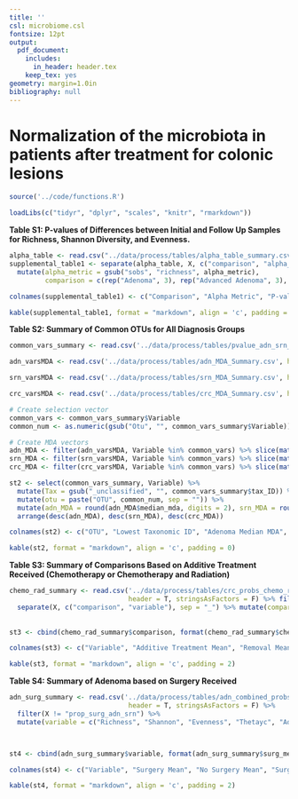 ---
title: ''
csl: microbiome.csl
fontsize: 12pt
output:
  pdf_document:
    includes:
      in_header: header.tex
    keep_tex: yes
geometry: margin=1.0in
bibliography: null
---

# Normalization of the microbiota in patients after treatment for colonic lesions

\vspace{10mm}

\begin{center}
Marc A Sze, Nielson T Baxter, Mack T Ruffin IV, Mary AM Rogers, and Patrick D Schloss

\vspace{10mm}

Supplemental
\end{center}


\newpage

```{r knitr_settings, eval=TRUE, echo=FALSE, warning=FALSE, message=FALSE}

source('../code/functions.R')

loadLibs(c("tidyr", "dplyr", "scales", "knitr", "rmarkdown"))

```



**Table S1: P-values of Differences between Initial and Follow Up Samples for Richness, Shannon Diversity, and Evenness.**

```{r supplemental_table1, echo=FALSE, message=FALSE, warning=FALSE}

alpha_table <- read.csv("../data/process/tables/alpha_table_summary.csv", header = T, stringsAsFactors = F)
supplemental_table1 <- separate(alpha_table, X, c("comparison", "alpha_metric"), sep="_") %>% 
  mutate(alpha_metric = gsub("sobs", "richness", alpha_metric), 
         comparison = c(rep("Adenoma", 3), rep("Advanced Adenoma", 3), rep("Carcinoma", 3)))

colnames(supplemental_table1) <- c("Comparison", "Alpha Metric", "P-value", "BH Adjusted P-value")

kable(supplemental_table1, format = "markdown", align = 'c', padding = 2)
```


\newpage

\newcommand{\blandscape}{\begin{landscape}}
\newcommand{\elandscape}{\end{landscape}}

**Table S2: Summary of Common OTUs for All Diagnosis Groups**

\footnotesize

```{r supplemental_table2, echo=FALSE, message=FALSE, warning=FALSE}

common_vars_summary <- read.csv('../data/process/tables/pvalue_adn_srn_crc_common_imp_vars.csv', header = T, row.names = 1, stringsAsFactors = F)

adn_varsMDA <- read.csv('../data/process/tables/adn_MDA_Summary.csv', header = T, stringsAsFactors = F)

srn_varsMDA <- read.csv('../data/process/tables/srn_MDA_Summary.csv', header = T, stringsAsFactors = F)

crc_varsMDA <- read.csv('../data/process/tables/crc_MDA_Summary.csv', header = T, stringsAsFactors = F)

# Create selection vector
common_vars <- common_vars_summary$Variable
common_num <- as.numeric(gsub("Otu", "", common_vars_summary$Variable))

# Create MDA vectors
adn_MDA <- filter(adn_varsMDA, Variable %in% common_vars) %>% slice(match(common_vars, Variable)) %>% select(median_mda)
srn_MDA <- filter(srn_varsMDA, Variable %in% common_vars) %>% slice(match(common_vars, Variable)) %>% select(median_mda)
crc_MDA <- filter(crc_varsMDA, Variable %in% common_vars) %>% slice(match(common_vars, Variable)) %>% select(median_mda)

st2 <- select(common_vars_summary, Variable) %>%
  mutate(Tax = gsub("_unclassified", "", common_vars_summary$tax_ID)) %>%
  mutate(otu = paste("OTU", common_num, sep = "")) %>%
  mutate(adn_MDA = round(adn_MDA$median_mda, digits = 2), srn_MDA = round(srn_MDA$median_mda, digits = 2), crc_MDA = round(crc_MDA$median_mda, digits = 2)) %>%
  arrange(desc(adn_MDA), desc(srn_MDA), desc(crc_MDA))

colnames(st2) <- c("OTU", "Lowest Taxonomic ID", "Adenoma Median MDA", "Advanced Adenoma Median MDA", "Carcinoma Median MDA")

kable(st2, format = "markdown", align = 'c', padding = 0)
```
\normalsize
\newpage


**Table S3: Summary of Comparisons Based on Additive Treatment Received (Chemotherapy or Chemotherapy and Radiation)**
\footnotesize
```{r supplemental_table3, echo=FALSE, message=FALSE, warning=FALSE}

chemo_rad_summary <- read.csv('../data/process/tables/crc_probs_chemo_rad_pvalue_summary.csv',
                              header = T, stringsAsFactors = F) %>% filter(X != "chemo_v_rads_red") %>% 
  separate(X, c("comparison", "variable"), sep = "_") %>% mutate(comparison = c("Richness", "Shannon", "Evenness", "Thetayc", "Positive Probability")) %>% select(-variable)
  
  
st3 <- cbind(chemo_rad_summary$comparison, format(chemo_rad_summary$chemo_rad_mean, digits = 1, nsmall = 1), format(chemo_rad_summary$removal_only_mean, digits = 1, nsmall = 1), format(chemo_rad_summary$cr_sd, digits = 1, nsmall = 1), format(chemo_rad_summary$ro_sd, digits = 1, nsmall = 1), format(chemo_rad_summary$pvalue, scientific = TRUE, digits = 2), format(chemo_rad_summary$bh, scientific = TRUE, digits = 2))

colnames(st3) <- c("Variable", "Additive Treatment Mean", "Removal Mean", "Additive Treatment SD", "Removal SD", "P-value", "BH Corrected")

kable(st3, format = "markdown", align = 'c', padding = 2)


```
\normalsize



\newpage

**Table S4: Summary of Adenoma based on Surgery Received**

```{r supplemental_table4, echo=FALSE, message=FALSE, warning=FALSE}


adn_surg_summary <- read.csv('../data/process/tables/adn_combined_probs_surgery_pvalue_summary.csv',
                              header = T, stringsAsFactors = F) %>%
  filter(X != "prop_surg_adn_srn") %>%
  mutate(variable = c("Richness", "Shannon", "Evenness", "Thetayc", "Adenoma Only\nPositive Probability", "Advanced Adenoma Only\nPositive Probablity"))



st4 <- cbind(adn_surg_summary$variable, format(adn_surg_summary$surg_mean, digits = 1, nsmall = 1), format(adn_surg_summary$no_surg_mean, digits = 1, nsmall = 1), format(adn_surg_summary$surg_sd, digits = 1, nsmall = 1), format(adn_surg_summary$no_surg_sd, digits = 1, nsmall = 1), format(adn_surg_summary$pvalue, scientific = TRUE, digits = 2), format(adn_surg_summary$bh, scientific = TRUE, digits = 2))

colnames(st4) <- c("Variable", "Surgery Mean", "No Surgery Mean", "Surgery SD", "No Surgery SD", "P-value", "BH Corrected")

kable(st4, format = "markdown", align = 'c', padding = 2)


```
